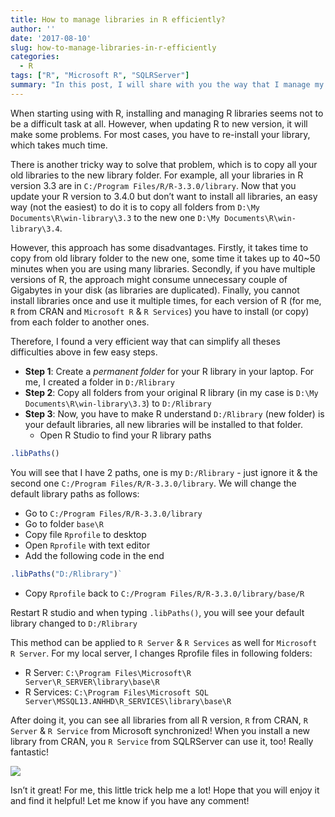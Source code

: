 ```yaml
---
title: How to manage libraries in R efficiently?
author: ''
date: '2017-08-10'
slug: how-to-manage-libraries-in-r-efficiently
categories:
  - R
tags: ["R", "Microsoft R", "SQLRServer"]
summary: "In this post, I will share with you the way that I manage my R library, no worries when updating your R or even R Services in SQLRServer"
---
```


When starting using with R, installing and managing R libraries seems not to be a difficult task at all. However, when updating R to new version, it will make some problems. For most cases, you have to re-install your library, which takes much time. 

There is another tricky way to solve that problem, which is to copy all your old libraries to the new library folder. For example, all your libraries in R version 3.3 are in `C:/Program Files/R/R-3.3.0/library`. Now that you update your R version to 3.4.0 but don't want to install all libraries, an easy way (not the easiest) to do it is to copy all folders from `D:\My Documents\R\win-library\3.3` to the new one `D:\My Documents\R\win-library\3.4`. 

However, this approach has some disadvantages. Firstly, it takes time to copy from old library folder to the new one, some time it takes up to 40~50 minutes when you are using many libraries. Secondly, if you have multiple versions of R, the approach might consume unnecessary couple of Gigabytes in your disk (as libraries are duplicated). Finally, you cannot install libraries once and use it multiple times, for each version of R (for me, `R` from CRAN and `Microsoft R` & `R Services`) you have to install (or copy) from each folder to another ones.

Therefore, I found a very efficient way that can simplify all theses difficulties above in few easy steps.

- **Step 1**: Create a *permanent folder* for your R library in your laptop. For me, I created a folder in `D:/Rlibrary`
- **Step 2**: Copy all folders from your original R library (in my case is `D:\My Documents\R\win-library\3.3`) to `D:/Rlibrary`
- **Step 3**: Now, you have to make R understand `D:/Rlibrary` (new folder) is your default libraries, all new libraries will be installed to that folder.
    - Open R Studio to find your R library paths

```r
.libPaths()
```

You will see that I have 2 paths, one is my `D:/Rlibrary` - just ignore it & the second one `C:/Program Files/R/R-3.3.0/library`. We will change the default library paths as follows:

- Go to `C:/Program Files/R/R-3.3.0/library`
- Go to folder `base\R`
- Copy file `Rprofile` to desktop
- Open `Rprofile` with text editor
- Add the following code in the end 

```r
.libPaths("D:/Rlibrary")`
```

- Copy `Rprofile` back to `C:/Program Files/R/R-3.3.0/library/base/R`

Restart R studio and when typing `.libPaths()`, you will see your default library changed to `D:/Rlibrary`

This method can be applied to `R Server` & `R Services` as well for `Microsoft R Server`. For my local server, I changes Rprofile files in following folders:

- R Server: `C:\Program Files\Microsoft\R Server\R_SERVER\library\base\R`
- R Services: `C:\Program Files\Microsoft SQL Server\MSSQL13.ANHHD\R_SERVICES\library\base\R`

After doing it, you can see all libraries from all R version, `R` from CRAN, `R Server` & `R Service` from Microsoft synchronized! When you install a new library from CRAN, you `R Service` from SQLRServer can use it, too! Really fantastic!

![](/img/sqlrserver.png)

Isn't it great! For me, this little trick help me a lot! Hope that you will enjoy it and find it helpful! Let me know if you have any comment!


